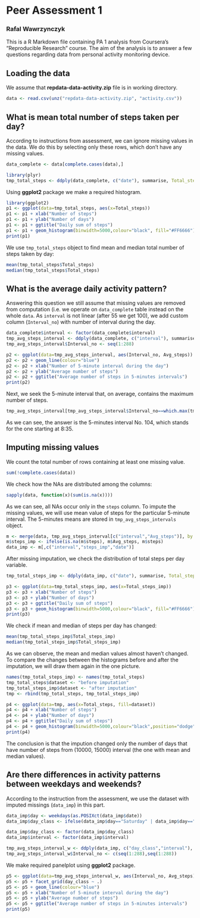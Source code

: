 # Peer Assessment 1
### Rafal Wawrzynczyk

This is a R Markdown file containing PA 1 analysis from Coursera's "Reproducible Research" course. The aim of the analysis is to answer a few questions regarding data from personal activity monitoring device.

## Loading the data

We assume that **repdata-data-activity.zip** file is in working directory.

```r
data <- read.csv(unz("repdata-data-activity.zip", "activity.csv"))
```

## What is mean total number of steps taken per day?

According to instructions from assessment, we can ignore missing values in the data. We do this by selecting only these rows, which don't have any missing values.

```r
data_complete <- data[complete.cases(data),]

library(plyr)
tmp_total_steps <- ddply(data_complete, c("date"), summarise, Total_steps=sum(steps))
```

Using **ggplot2** package we make a required histogram.

```r
library(ggplot2)
p1 <- ggplot(data=tmp_total_steps, aes(x=Total_steps))
p1 <- p1 + xlab("Number of steps")
p1 <- p1 + ylab("Number of days")
p1 <- p1 + ggtitle("Daily sum of steps")
p1 <- p1 + geom_histogram(binwidth=5000,colour="black", fill="#FF6666")
print(p1)
```

We use `tmp_total_steps` object to find mean and median total number of steps taken by day:

```r
mean(tmp_total_steps$Total_steps)
median(tmp_total_steps$Total_steps)
```

## What is the average daily activity pattern?

Answering this question we still assume that missing values are removed from computation (i.e. we operate on `data_complete` table instead on the whole `data`. As `interval` is not linear (after 55 we get 100), we add custom column (`Interval_no`) with number of interval during the day.

```r
data_complete$interval <- factor(data_complete$interval)
tmp_avg_steps_interval <- ddply(data_complete, c("interval"), summarise, Avg_steps=mean(steps))
tmp_avg_steps_interval$Interval_no <- seq(1:288)
```

```r
p2 <- ggplot(data=tmp_avg_steps_interval, aes(Interval_no, Avg_steps))
p2 <- p2 + geom_line(colour="blue")
p2 <- p2 + xlab("Number of 5-minute interval during the day")
p2 <- p2 + ylab("Average number of steps")
p2 <- p2 + ggtitle("Average number of steps in 5-minutes intervals")
print(p2)
```

Next, we seek the 5-minute interval that, on average, contains the maximum number of steps.

```r
tmp_avg_steps_interval[tmp_avg_steps_interval$Interval_no==which.max(tmp_avg_steps_interval$Avg_steps),]
```

As we can see, the answer is the 5-minutes interval No. 104, which stands for the one starting at 8:35.

## Imputing missing values

We count the total number of rows containing at least one missing value.

```r
sum(!complete.cases(data))
```

We check how the NAs are distributed among the columns:

```r
sapply(data, function(x)(sum(is.na(x))))
```

As we can see, all NAs occur only in the `steps` column. To impute the missing values, we will use mean value of steps for the particular 5-minute interval. The 5-minutes means are stored in `tmp_avg_steps_intervals` object.

```r
m <- merge(data, tmp_avg_steps_interval[c("interval","Avg_steps")], by.x="interval", by.y="interval")
m$steps_imp <- ifelse(is.na(m$steps), m$Avg_steps, m$steps)
data_imp <- m[,c("interval","steps_imp","date")]
```

After missing imputation, we check the distribution of total steps per day variable.

```r
tmp_total_steps_imp <- ddply(data_imp, c("date"), summarise, Total_steps_imp=sum(steps_imp))
```

```r
p3 <- ggplot(data=tmp_total_steps_imp, aes(x=Total_steps_imp))
p3 <- p3 + xlab("Number of steps")
p3 <- p3 + ylab("Number of days")
p3 <- p3 + ggtitle("Daily sum of steps")
p3 <- p3 + geom_histogram(binwidth=5000,colour="black", fill="#FF6666")
print(p3)
```

We check if mean and median of steps per day has changed:

```r
mean(tmp_total_steps_imp$Total_steps_imp)
median(tmp_total_steps_imp$Total_steps_imp)
```

As we can observe, the mean and median values almost haven't changed. To compare the changes between the histograms before and after the imputation, we will draw them again in the one picture.

```r
names(tmp_total_steps_imp) <- names(tmp_total_steps)
tmp_total_steps$dataset <- "before imputation"
tmp_total_steps_imp$dataset <- "after imputation"
tmp <- rbind(tmp_total_steps, tmp_total_steps_imp)
```

```r
p4 <- ggplot(data=tmp, aes(x=Total_steps, fill=dataset))
p4 <- p4 + xlab("Number of steps")
p4 <- p4 + ylab("Number of days")
p4 <- p4 + ggtitle("Daily sum of steps")
p4 <- p4 + geom_histogram(binwidth=5000,colour="black",position="dodge")
print(p4)
```

The conclusion is that the impution changed only the number of days that have number of steps from (10000, 15000) interval (the one with mean and median values).

## Are there differences in activity patterns between weekdays and weekends?

According to the instruction from the assessment, we use the dataset with imputed missings (`data_imp`) in this part.

```r
data_imp$day <- weekdays(as.POSIXct(data_imp$date))
data_imp$day_class <- ifelse(data_imp$day=="Saturday" | data_imp$day=="Sunday","weekend","weekday")

data_imp$day_class <- factor(data_imp$day_class)
data_imp$interval <- factor(data_imp$interval)

tmp_avg_steps_interval_w <- ddply(data_imp, c("day_class","interval"), summarise, Avg_steps=mean(steps_imp))
tmp_avg_steps_interval_w$Interval_no <- c(seq(1:288),seq(1:288))
```

We make required panelplot using **ggplot2** package.

```r
p5 <- ggplot(data=tmp_avg_steps_interval_w, aes(Interval_no, Avg_steps))
p5 <- p5 + facet_grid(day_class ~ .)
p5 <- p5 + geom_line(colour="blue")
p5 <- p5 + xlab("Number of 5-minute interval during the day")
p5 <- p5 + ylab("Average number of steps")
p5 <- p5 + ggtitle("Average number of steps in 5-minutes intervals")
print(p5)
```
